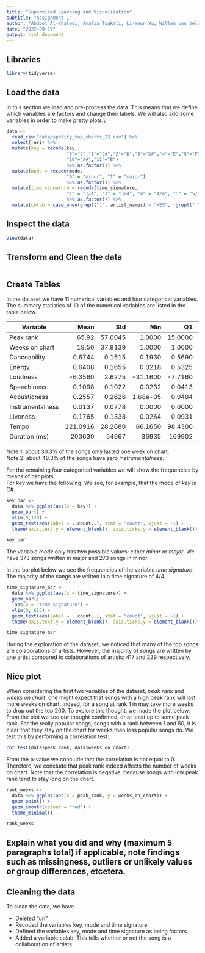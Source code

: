 ```yaml
---
title: "Supervised Learning and Visualisation"
subtitle: "Assignment 1"
author: "Abdool Al-Khaledi, Amalia Tsakali, Li-Yeun Xu, Willem van Veluw"
date: "2022-09-19"
output: html_document
---
```


## Libraries
```r
library(tidyverse)
```

## Load the data
In this section we load and pre-process the data. This means that we define which variables are factors and change their labels. We will also add some variables in order to make pretty plots.\\

```r
data <- 
  read_csv("data/spotify_top_charts_22.csv") %>% 
  select(-uri) %>% 
  mutate(key = recode(key, 
                      "0"="C","1"="C#","2"="D","3"="D#","4"="E","5"="F","6"="F#","7"="G","8"="G#","9"="A",
                      "10"="A#","11"="B") 
                      %>% as.factor()) %>% 
  mutate(mode = recode(mode, 
                      "0" = "minor", "1" = "major") 
                      %>% as.factor()) %>% 
  mutate(time_signature = recode(time_signature, 
                      "1" = "1/4", "3" = "3/4", "4" = "4/4", "5" = "5/4") 
                      %>% as.factor()) %>% 
  mutate(colab = case_when(grepl(",", artist_names) ~ "YES", !grepl(",", artist_names) ~ "NO") %>% as.factor())

```


## Inspect the data
```r
View(data)
```

## Transform and Clean the data
```r
```

## Create Tables
In the dataset we have 11 numerical variables and four categorical variables. The summary statistics of 10 of the numerical variables are listed in the table below. 

| Variable         | Mean     | Std      | Min      | Q1      | Median   | Q3       | Max      |
| ---------------- | -------: | -------: | -------: | ------: | -------: | -------: | ------:  |
| Peak rank        | 65.92    | 57.0045  | 1.0000   | 15.0000 | 51.5000  | 108.7500 | 200.0000 |
| Weeks on chart   | 19.50    | 37.8139  | 1.0000   | 1.0000  | 5.0000   | 19.7500  | 269.0000 |
| Danceability     | 0.6744   | 0.1515   | 0.1930   | 0.5690  | 0.6744   | 0.7907   | 0.9850   |
| Energy           | 0.6408   | 0.1655   | 0.0218   | 0.5325  | 0.6520   | 0.7690   | 0.9720   |
| Loudness         | -6.3560  | 2.6275   | -31.1600 | -7.7160 | -6.3560  | -4.5960  | -0.5140  |
| Speechiness      | 0.1098   | 0.1022   | 0.0232   | 0.0413  | 0.0635   | 0.1358   | 0.6110   |
| Acousticness     | 0.2557   | 0.2626   | 1.68e-05 | 0.0404  | 0.1555   | 0.4245   | 0.9690   |
| Instrumentalness | 0.0137   | 0.0778   | 0.0000   | 0.0000  | 1.5e-06  | 1.e-4    | 0.9080   |
| Liveness         | 0.1765   | 0.1338   | 0.0264   | 0.0931  | 0.1200   | 0.2318   | 0.9680   |
| Tempo            | 121.0916 | 28.2680  | 66.1650  | 98.4300 | 119.9700 | 139.9700 | 205.8600 |
| Duration (ms)    | 203630   | 54967    | 36935    | 169902  | 196389   | 229214   | 613027   |

Note 1: about 30.3% of the songs only lasted one week on chart.  
Note 2: about 48.3% of the songs have zero *instrumentalness*.  

For the remaining four categorical variables we will show the frequencies by means of bar plots.  
For *key* we have the following. We see, for example, that the mode of *key* is C#.
```r
key_bar <- 
  data %>% ggplot(aes(x = key)) +
  geom_bar() +
  ylim(0,120) +
  geom_text(aes(label = ..count..), stat = "count", vjust = -1) +
  theme(axis.text.y = element_blank(), axis.ticks.y = element_blank())

key_bar
```
  
The variable *mode* only has two possible values: either *minor* or *major*. We have 373 songs written in major and 273 songs in minor.  

In the barplot below we see the frequencies of the variable *time signature*. The majority of the songs are written in a time signature of 4/4.
```r
time_signature_bar <-
  data %>% ggplot(aes(x = time_signature)) +
  geom_bar() +
  labs(x = "time signature") +
  ylim(0, 625) +
  geom_text(aes(label = ..count..), stat = "count", vjust = -1) +
  theme(axis.text.y = element_blank(), axis.ticks.y = element_blank())

time_signature_bar
```
  
During the exploration of the dataset, we noticed that many of the top songs are colaborations of artists. However, the majority of songs are written by one artist compared to colaborations of artists: 417 and 229 respectively.

## Nice plot
When considering the first two variables of the dataset, *peak rank* and *weeks on chart*, one might expect that songs with a high peak rank will last more weeks on chart. Indeed, for a song at rank 1 in may take more weeks to drop out the top 200. To explore this thought, we made the plot below.  
From the plot we see our thought confirmed, or at least up to some peak rank. For the really popular songs, songs with a rank between 1 and 50, it is clear that they stay on the chart for weeks than less popular songs do. We test this by performing a correlation test:
```r
cor.test(data$peak_rank, data$weeks_on_chart)
```
From the p-value we conclude that the correlation is not equal to 0. Therefore, we conclude that peak rank indeed affects the number of weeks on chart. Note that the correlation is negative, because songs with low peak rank tend to stay long on the chart.
```r
rank_weeks <-
  data %>% ggplot(aes(x = peak_rank, y = weeks_on_chart)) +
  geom_point() +
  geom_smooth(colour = "red") +
  theme_minimal()

rank_weeks
```

## Explain what you did and why (maximum 5 paragraphs total) if applicable, note findings such as missingness, outliers or unlikely values or group differences, etcetera.

## Cleaning the data
To clean the data, we have

- Deleted "uri"
- Recoded the variables key, mode and time signature
- Defined the variables key, mode and time signature as being factors
- Added a variable colab. This tells whether or not the song is a collaboration of artists

